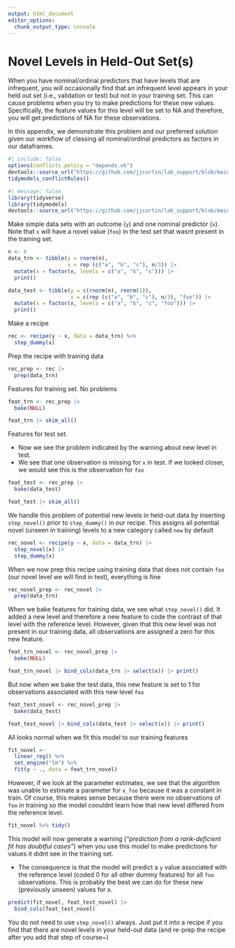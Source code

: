 ```yaml
---
output: html_document
editor_options: 
  chunk_output_type: console
---
```


# Novel Levels in Held-Out Set(s) { .unnumbered}
When you have nominal/ordinal predictors that have levels that are infrequent, you will occasionally find that an infrequent level appears in your held out set (i.e., validation or test) but not in your training set.  This can cause problems when you try to make predictions for these new values.  Specifically, the feature values for this level will be set to NA and therefore, you will get predictions of NA for these observations. 

In this appendix, we demonstrate this problem and our preferred solution given our workflow of classing all nominal/ordinal predictors as factors in our dataframes.

```r
#| include: false
options(conflicts.policy = "depends.ok")
devtools::source_url("https://github.com/jjcurtin/lab_support/blob/main/fun_ml.R?raw=true")
tidymodels_conflictRules()
```

```r
#| message: false
library(tidyverse) 
library(tidymodels) 
devtools::source_url("https://github.com/jjcurtin/lab_support/blob/main/fun_eda.R?raw=true")
```

Make simple data sets with an outcome (`y`) and one nominal predictor (`x`).  Note that `x` will have a novel value (`foo`) in the test set that wasnt present in the training set.
```r
n <- 6
data_trn <- tibble(y = rnorm(n), 
                   x = rep (c("a", "b", "c"), n/3)) |>
  mutate(x = factor(x, levels = c("a", "b", "c"))) |> 
  print()

data_test <- tibble(y = c(rnorm(n), rnorm(1)),
                    x = c(rep (c("a", "b", "c"), n/3), "foo")) |> 
  mutate(x = factor(x, levels = c("a", "b", "c", "foo"))) |> 
  print()
```

Make a recipe
```r
rec <- recipe(y ~ x, data = data_trn) %>% 
  step_dummy(x)
```

Prep the recipe with training data
```r
rec_prep <- rec |> 
  prep(data_trn)
```

Features for training set.  No problems 
```r
feat_trn <- rec_prep |> 
  bake(NULL)

feat_trn |> skim_all()
```

Features for test set.  

- Now we see the problem indicated by the warning about new level in test.
- We see that one observation is missing for `x` in test.  If we looked closer, we would see this is the observation for `foo`
```r
feat_test <- rec_prep |> 
  bake(data_test)

feat_test |> skim_all()
```

We handle this problem of potential new levels in held-out data by inserting `step_novel()` prior to `step_dummy()` in our recipe.
This assigns all potential novel (unseen in training) levels to a new category called `new` by default

```r
rec_novel <- recipe(y ~ x, data = data_trn) |>  
  step_novel(x) |> 
  step_dummy(x)
```

When we now prep this recipe using training data that does not contain `foo` (our novel level we will find in test), everything is fine
```r
rec_novel_prep <- rec_novel |> 
  prep(data_trn)
```

When we bake features for training data, we see what `step_novel()` did.  It added a new level and therefore a new feature to code the contrast of that level with the reference level.  However, given that this new level was not present in our training data, all observations are assigned a zero for this new feature.
```r
feat_trn_novel <- rec_novel_prep |> 
  bake(NULL)

feat_trn_novel |> bind_cols(data_trn |> select(x)) |> print()
```

But now when we bake the test data, this new feature is set to 1 for observations associated with this new level `foo`
```r
feat_test_novel <- rec_novel_prep |> 
  bake(data_test)

feat_test_novel |> bind_cols(data_test |> select(x)) |> print()
```

All looks normal when we fit this model to our training features
```r
fit_novel <-
  linear_reg() %>% 
  set_engine("lm") %>% 
  fit(y ~ ., data = feat_trn_novel)
```

However, if we look at the parameter estimates, we see that the algorithm was unable to estimate a parameter for `x_foo` because it was a constant in train.  Of course, this makes sense because there were no observations of `foo` in training so the model coouldnt learn how that new level differed from the reference level.

```r
fit_novel %>% tidy()
```


This model will now generate a warning (*"prediction from a rank-deficient fit has doubtful cases"*) when you use this model to make predictions for values it didnt see in the training set.

- The consequence is that the model will predict a `y` value associated with the reference level (coded 0 for all  other dummy features) for all `foo` observations.  This is probably the best we can do for these new (previously unseen) values for x.
```r
predict(fit_novel, feat_test_novel) |>  
  bind_cols(feat_test_novel)
```

You do not need to use `step_novel()` always.  Just put it into a recipe if you find that there are novel levels in your held-out data (and re-prep the recipe after you add that step of course~)